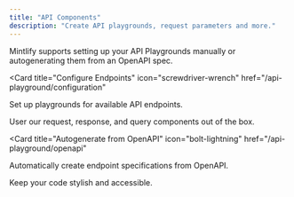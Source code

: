 ```yaml
---
title: "API Components"
description: "Create API playgrounds, request parameters and more."
---
```


Mintlify supports setting up your API Playgrounds manually or autogenerating them from an OpenAPI spec.

<CardGroup>

<Card
  title="Configure Endpoints"
  icon="screwdriver-wrench"
  href="/api-playground/configuration"
>
  Set up playgrounds for available API endpoints.
</Card>

<Card title="API Components" icon="react" href="/api-playground/components">
  User our request, response, and query components out of the box.
</Card>

<Card
  title="Autogenerate from OpenAPI"
  icon="bolt-lightning"
  href="/api-playground/openapi"
>
  Automatically create endpoint specifications from OpenAPI.
</Card>

<Card title="Add code blocks" icon="code" href="content/components/code">
  Keep your code stylish and accessible.
</Card>

</CardGroup>
